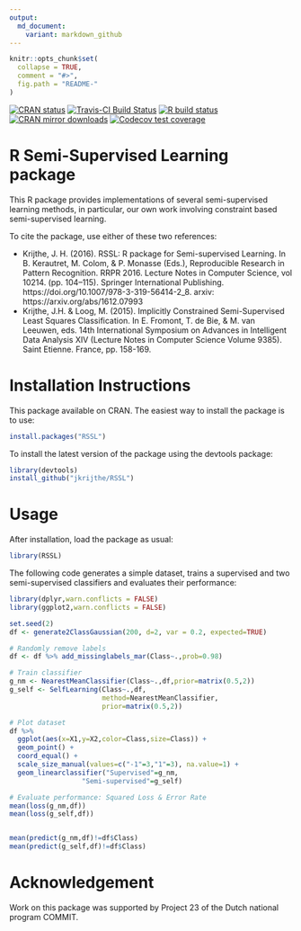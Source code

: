 ```yaml
---
output:
  md_document:
    variant: markdown_github
---
```


<!-- README.md is generated from README.Rmd. Please edit that file -->

```r
knitr::opts_chunk$set(
  collapse = TRUE,
  comment = "#>",
  fig.path = "README-"
)
```
<!-- badges: start -->
[![CRAN status](https://www.r-pkg.org/badges/version/RSSL)](https://CRAN.R-project.org/package=RSSL)
[![Travis-CI Build Status](https://travis-ci.org/jkrijthe/RSSL.png?branch=master)](https://travis-ci.org/jkrijthe/RSSL)
[![R build status](https://github.com/jkrijthe/RSSL/workflows/R-CMD-check/badge.svg)](https://github.com/jkrijthe/RSSL/actions)
[![CRAN mirror downloads](http://cranlogs.r-pkg.org/badges/RSSL)](https://cran.r-project.org/package=RSSL)
[![Codecov test coverage](https://codecov.io/gh/jkrijthe/RSSL/branch/master/graph/badge.svg)](https://app.codecov.io/gh/jkrijthe/RSSL?branch=master)
<!-- badges: end -->

# R Semi-Supervised Learning package
This R package provides implementations of several semi-supervised learning methods, in particular, our own work involving constraint based semi-supervised learning. 

To cite the package, use either of these two references:

* Krijthe, J. H. (2016). RSSL: R package for Semi-supervised Learning. In B. Kerautret, M. Colom, & P. Monasse (Eds.), Reproducible Research in Pattern Recognition. RRPR 2016. Lecture Notes in Computer Science, vol 10214. (pp. 104–115). Springer International Publishing. https://doi.org/10.1007/978-3-319-56414-2_8. arxiv: https://arxiv.org/abs/1612.07993
* Krijthe, J.H. & Loog, M. (2015). Implicitly Constrained Semi-Supervised Least Squares Classification. In E. Fromont, T. de Bie, & M. van Leeuwen, eds. 14th International Symposium on Advances in Intelligent Data Analysis XIV (Lecture Notes in Computer Science Volume 9385). Saint Etienne. France, pp. 158-169.

# Installation Instructions
This package available on CRAN. The easiest way to install the package is to use:
```r
install.packages("RSSL")
```
To install the latest version of the package using the devtools package:
```r
library(devtools)
install_github("jkrijthe/RSSL")
```

# Usage
After installation, load the package as usual:
```r
library(RSSL)
```
The following code generates a simple dataset, trains a supervised and two semi-supervised classifiers and evaluates their performance:
```r
library(dplyr,warn.conflicts = FALSE)
library(ggplot2,warn.conflicts = FALSE)

set.seed(2)
df <- generate2ClassGaussian(200, d=2, var = 0.2, expected=TRUE)

# Randomly remove labels
df <- df %>% add_missinglabels_mar(Class~.,prob=0.98) 

# Train classifier
g_nm <- NearestMeanClassifier(Class~.,df,prior=matrix(0.5,2))
g_self <- SelfLearning(Class~.,df,
                       method=NearestMeanClassifier,
                       prior=matrix(0.5,2))

# Plot dataset
df %>% 
  ggplot(aes(x=X1,y=X2,color=Class,size=Class)) +
  geom_point() +
  coord_equal() +
  scale_size_manual(values=c("-1"=3,"1"=3), na.value=1) +
  geom_linearclassifier("Supervised"=g_nm,
                  "Semi-supervised"=g_self)

# Evaluate performance: Squared Loss & Error Rate
mean(loss(g_nm,df))
mean(loss(g_self,df))


mean(predict(g_nm,df)!=df$Class)
mean(predict(g_self,df)!=df$Class)
```

# Acknowledgement
Work on this package was supported by Project 23 of the Dutch national program COMMIT.
